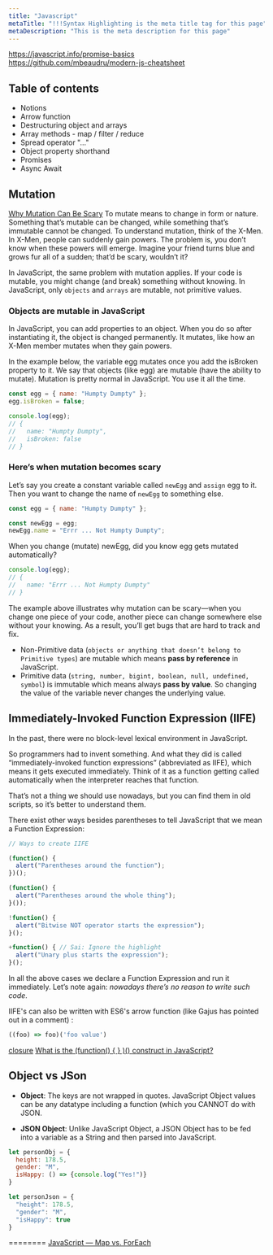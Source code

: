 ```yaml
---
title: "Javascript"
metaTitle: "!!!Syntax Highlighting is the meta title tag for this page"
metaDescription: "This is the meta description for this page"
---
```


https://javascript.info/promise-basics
https://github.com/mbeaudru/modern-js-cheatsheet

## Table of contents

- Notions
- Arrow function
- Destructuring object and arrays
- Array methods - map / filter / reduce
- Spread operator "..."
- Object property shorthand
- Promises
- Async Await


## Mutation
[Why Mutation Can Be Scary](https://alistapart.com/article/why-mutation-can-be-scary/)
To mutate means to change in form or nature. Something that’s mutable can be changed, while something that’s immutable cannot be changed. To understand mutation, think of the X-Men. In X-Men, people can suddenly gain powers. The problem is, you don’t know when these powers will emerge. Imagine your friend turns blue and grows fur all of a sudden; that’d be scary, wouldn’t it?

In JavaScript, the same problem with mutation applies. If your code is mutable, you might change (and break) something without knowing.  In JavaScript, only `objects` and `arrays` are mutable, not primitive values.

### Objects are mutable in JavaScript
In JavaScript, you can add properties to an object. When you do so after instantiating it, the object is changed permanently. It mutates, like how an X-Men member mutates when they gain powers.

In the example below, the variable egg mutates once you add the isBroken property to it. We say that objects (like egg) are mutable (have the ability to mutate). Mutation is pretty normal in JavaScript. You use it all the time.
```js
const egg = { name: "Humpty Dumpty" };
egg.isBroken = false;

console.log(egg);
// {
//   name: "Humpty Dumpty",
//   isBroken: false
// }
```

### Here’s when mutation becomes scary
Let’s say you create a constant variable called `newEgg` and `assign` egg to it. Then you want to change the name of `newEgg` to something else.

```js
const egg = { name: "Humpty Dumpty" };

const newEgg = egg;
newEgg.name = "Errr ... Not Humpty Dumpty";
```
When you change (mutate) newEgg, did you know egg gets mutated automatically?
```js
console.log(egg);
// {
//   name: "Errr ... Not Humpty Dumpty"
// }
```
The example above illustrates why mutation can be scary—when you change one piece of your code, another piece can change somewhere else without your knowing. As a result, you’ll get bugs that are hard to track and fix.

- Non-Primitive data (`objects or anything that doesn’t belong to Primitive types`) are mutable which means **pass by reference** in JavaScript.
- Primitive data (`string, number, bigint, boolean, null, undefined, symbol`) is immutable which means always **pass by value**. So changing the value of the variable never changes the underlying value.

## Immediately-Invoked Function Expression (IIFE)

In the past, there were no block-level lexical environment in JavaScript.

So programmers had to invent something. And what they did is called “immediately-invoked function expressions” (abbreviated as IIFE), which means it gets executed immediately. Think of it as a function getting called automatically when the interpreter reaches that function.

That’s not a thing we should use nowadays, but you can find them in old scripts, so it’s better to understand them.

There exist other ways besides parentheses to tell JavaScript that we mean a Function Expression:
```js
// Ways to create IIFE

(function() {
  alert("Parentheses around the function");
})();

(function() {
  alert("Parentheses around the whole thing");
}());

!function() {
  alert("Bitwise NOT operator starts the expression");
}();

+function() { // Sai: Ignore the highlight
  alert("Unary plus starts the expression");
}();
```
In all the above cases we declare a Function Expression and run it immediately. Let’s note again: *nowadays there’s no reason to write such code*.



IIFE's can also be written with ES6's arrow function (like Gajus has pointed out in a comment) :
```js
((foo) => foo)('foo value')
```

[closure](https://javascript.info/closure)
[What is the (function() { } )() construct in JavaScript?](https://stackoverflow.com/questions/8228281/what-is-the-function-construct-in-javascript)

## Object vs JSon
- **Object**: The keys are not wrapped in quotes. JavaScript Object values can be any datatype including a function (which you CANNOT do with JSON.

- **JSON Object**: Unlike JavaScript Object, a JSON Object has to be fed into a variable as a String and then parsed into JavaScript.    

```js
let personObj = {
  height: 178.5,
  gender: "M",
  isHappy: () => {console.log("Yes!")}
}

let personJson = {
  "height": 178.5,
  "gender": "M",
  "isHappy": true
}
```

========
[JavaScript — Map vs. ForEach](https://codeburst.io/javascript-map-vs-foreach-f38111822c0f)
